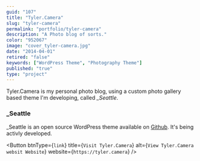 ```yaml
---
guid: "107"
title: "Tyler.Camera"
slug: "tyler-camera"
permalink: "portfolio/tyler-camera"
description: "A Photo blog of sorts."
color: "952067"
image: "cover_tyler-camera.jpg"
date: "2014-04-01"
retired: "false"
keywords: ["WordPress Theme", "Photography Theme"]
published: "true"
type: "project"
---
```


Tyler.Camera is my personal photo blog, using a custom photo gallery based theme I'm developing, called *_Seattle*.

### _Seattle

_Seattle is an open source WordPress theme available on [Github]((https://github.com/underlost/_seattle)). It's being activly developed. 

<Button btnType={`link`} title={`Visit Tyler.Camera`}  alt={`View Tyler.Camera websit Website`} website={`https://tyler.camera`} />
